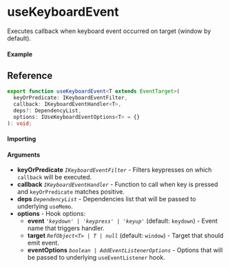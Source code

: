 
<Meta title="DOM/useKeyboardEvent" component={Example} />

# useKeyboardEvent

Executes callback when keyboard event occurred on target (window by default).

#### Example

<Canvas>
  <Story story={Example} inline />
</Canvas>

## Reference

```ts
export function useKeyboardEvent<T extends EventTarget>(
  keyOrPredicate: IKeyboardEventFilter,
  callback: IKeyboardEventHandler<T>,
  deps?: DependencyList,
  options: IUseKeyboardEventOptions<T> = {}
): void;
```

#### Importing

<ImportPath />

#### Arguments

- **keyOrPredicate** _`IKeyboardEventFilter`_ - Filters keypresses on which `callback` will be
  executed.
- **callback** _`IKeyboardEventHandler`_ - Function to call when key is pressed and `keyOrPredicate`
  matches positive.
- **deps** _`DependencyList`_ - Dependencies list that will be passed to underlying `useMemo`.
- **options** - Hook options:
  - **event** _`'keydown' | 'keypress' | 'keyup'`_ (default: `keydown`) - Event name that triggers
    handler.
  - **target** _`RefObject<T> | T | null`_ (default: `window`) - Target that should emit event.
  - **eventOptions** _`boolean | AddEventListenerOptions`_ - Options that will be passed to
    underlying `useEventListener` hook.
